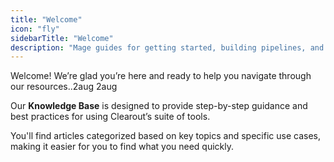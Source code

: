 ```yaml
---
title: "Welcome"
icon: "fly"
sidebarTitle: "Welcome"
description: "Mage guides for getting started, building pipelines, and more."
---
```

<style>@import '../styles/custom.css';</style>

Welcome! We’re glad you’re here and ready to help you navigate through our resources..2aug 2aug

Our <b class="highlight-color">Knowledge Base</b> is designed to provide step-by-step guidance and best practices for using Clearout’s suite of tools. 

You'll find articles categorized based on key topics and specific use cases, making it easier for you to find what you need quickly.
